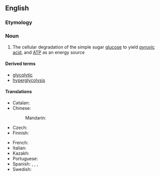 ==English==
{{wikipedia}}

===Etymology===
{{confix|en|glyco|lysis}}

===Noun===
{{en-noun|-|glycolyses}}

# {{lb|en|biochemistry}} The cellular degradation of the simple sugar [[glucose]] to yield [[pyruvic acid]], and [[ATP]] as an energy source

====Derived terms====
* [[glycolytic]]
* [[hyperglycolysis]]

====Translations====
{{trans-top|cellular degradation of glucose}}
* Catalan: {{t|ca|glicòlisi|f}}
* Chinese:
*: Mandarin: {{t+|cmn|糖酵解|tr=tángjiàojiě|sc=Hani}}
* Czech: {{t|cs|glykolýza|f}}
* Finnish: {{t+|fi|glykolyysi}}
{{trans-mid}}
* French: {{t+|fr|glycolyse|f}}
* Italian: {{t+|it|glicolisi|f}}
* Kazakh: {{t|kk|гликолиз}}
* Portuguese: {{t+|pt|glicólise|f}}
* Spanish: {{t|es|glicólisis|f}}, {{t|es|glicolisis|f}}, {{t|es|glucólisis|f}}, {{t|es|glucolisis|f}}
* Swedish: {{t+|sv|glykolys}}
{{trans-bottom}}